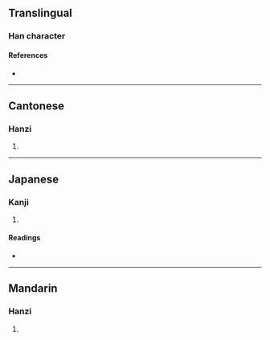 {{character info/new}}
==Translingual==

===Han character===
{{Han char|rn=85|rad=水|as=05|sn=8|four=33150|canj=EIV|ids=⿰氵戉}}

====References====
* {{Han ref|kx=0618.040|dkj=17315|dj=1013.020|hdz=31583.050|uh=6CE7|ud=27879|bh=CCF6|bd=52470}}

----

==Cantonese==

===Hanzi===
{{yue-hanzi|jyut=[[kut3]], [[kwut3]]|y=kut3, kwut3}}

# {{defn|lang=yue|sort=水05}}

----

==Japanese==

===Kanji===
{{ja-kanji|grade=|rs=水05}}

# {{defn|lang=ja|sort=水05}}

====Readings====
* {{ja-readings|on=えつ,おち,けつ,かち|kun=}}

----

==Mandarin==

===Hanzi===
{{cmn-hanzi|pin=[[yuè]] ([[yue4]]), [[sà]] ([[sa4]])|wg=yüeh<sup>4</sup>, sa<sup>4</sup>}}

# {{defn|lang=cmn|sort=水05}}